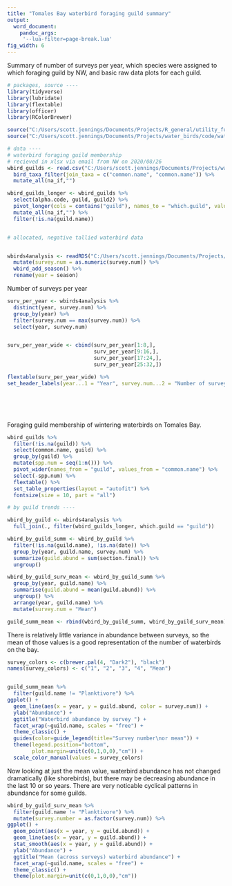 ```yaml
---
title: "Tomales Bay waterbird foraging guild summary"
output:
  word_document:
    pandoc_args:
     '--lua-filter=page-break.lua'
fig_width: 6
---
```


Summary of number of surveys per year, which species were assigned to which foraging guild by NW, and basic raw data plots for each guild.

```r





# packages, source ----
library(tidyverse)
library(lubridate)
library(flextable)
library(officer)
library(RColorBrewer)

source("C:/Users/scott.jennings/Documents/Projects/R_general/utility_functions/bird_utility_functions.r")
source("C:/Users/scott.jennings/Documents/Projects/water_birds/code/waterbird_utility_functions.r")
```

```r
# data ----
# waterbird foraging guild membership
# recieved in xlsx via email from NW on 2020/08/26
wbird_guilds <- read.csv("C:/Users/scott.jennings/Documents/Projects/water_birds/waterbird_trends_2020/data_files/Foraging guild table.csv") %>% 
  bird_taxa_filter(join_taxa = c("common.name", "common.name")) %>% 
  mutate_all(na_if,"") 

wbird_guilds_longer <- wbird_guilds %>% 
  select(alpha.code, guild, guild2) %>% 
  pivot_longer(cols = contains("guild"), names_to = "which.guild", values_to = "guild.name") %>% 
  mutate_all(na_if,"") %>% 
  filter(!is.na(guild.name))


# allocated, negative tallied waterbird data


wbirds4analysis <- readRDS("C:/Users/scott.jennings/Documents/Projects/water_birds/data_files/working_rds/wbirds4analysis") %>% 
  mutate(survey.num = as.numeric(survey.num)) %>% 
  wbird_add_season() %>% 
  rename(year = season)

```


Number of surveys per year

```r
surv_per_year <- wbirds4analysis %>% 
  distinct(year, survey.num) %>% 
  group_by(year) %>% 
  filter(survey.num == max(survey.num)) %>% 
  select(year, survey.num)


surv_per_year_wide <- cbind(surv_per_year[1:8,],
                            surv_per_year[9:16,],
                            surv_per_year[17:24,],
                            surv_per_year[25:32,])

flextable(surv_per_year_wide) %>% 
set_header_labels(year...1 = "Year", survey.num...2 = "Number of surveys", year...3 = "Year", survey.num...4 = "Number of surveys", year...5 = "Year", survey.num...6 = "Number of surveys", year...7 = "Year", survey.num...8 = "Number of surveys")

```

<br>
<br>
<br>

Foraging guild membership of wintering waterbirds on Tomales Bay.

```r
wbird_guilds %>% 
  filter(!is.na(guild)) %>% 
  select(common.name, guild) %>% 
  group_by(guild) %>% 
  mutate(spp.num = seq(1:n())) %>% 
  pivot_wider(names_from = "guild", values_from = "common.name") %>%
  select(-spp.num) %>% 
  flextable() %>% 
  set_table_properties(layout = "autofit") %>% 
  fontsize(size = 10, part = "all")
```




```r

# by guild trends ----

wbird_by_guild <- wbirds4analysis %>% 
  full_join(., filter(wbird_guilds_longer, which.guild == "guild"))

wbird_by_guild_summ <- wbird_by_guild %>% 
  filter(!is.na(guild.name), !is.na(date)) %>% 
  group_by(year, guild.name, survey.num) %>% 
  summarize(guild.abund = sum(section.final)) %>% 
  ungroup()

wbird_by_guild_surv_mean <- wbird_by_guild_summ %>% 
  group_by(year, guild.name) %>% 
  summarise(guild.abund = mean(guild.abund)) %>% 
  ungroup() %>% 
  arrange(year, guild.name) %>% 
  mutate(survey.num = "Mean")

guild_summ_mean <- rbind(wbird_by_guild_summ, wbird_by_guild_surv_mean)


```


\newpage

There is relatively little variance in abundance between surveys, so the mean of those values is a good representation of the number of waterbirds on the bay.

```r

survey_colors <- c(brewer.pal(4, "Dark2"), "black")
names(survey_colors) <- c("1", "2", "3", "4", "Mean")


guild_summ_mean %>% 
  filter(guild.name != "Planktivore") %>% 
ggplot() +
  geom_line(aes(x = year, y = guild.abund, color = survey.num)) +
  ylab("Abundance") +
  ggtitle("Waterbird abundance by survey ") +
  facet_wrap(~guild.name, scales = "free") +
  theme_classic() +
  guides(color=guide_legend(title="Survey number\nor mean")) +
  theme(legend.position="bottom",
        plot.margin=unit(c(0,1,0,0),"cm")) +
  scale_color_manual(values = survey_colors)

```
      

\newpage


Now looking at just the mean value, waterbird abundance has not changed dramatically (like shorebirds), but there may be decreasing abundance in the last 10 or so years. There are very noticable cyclical patterns in abundance for some guilds.
```r
  
wbird_by_guild_surv_mean %>% 
  filter(guild.name != "Planktivore") %>% 
  mutate(survey.number = as.factor(survey.num)) %>% 
ggplot() +
  geom_point(aes(x = year, y = guild.abund)) +
  geom_line(aes(x = year, y = guild.abund)) +
  stat_smooth(aes(x = year, y = guild.abund)) +
  ylab("Abundance") +
  ggtitle("Mean (across surveys) waterbird abundance") +
  facet_wrap(~guild.name, scales = "free") +
  theme_classic() +
  theme(plot.margin=unit(c(0,1,0,0),"cm"))




```

